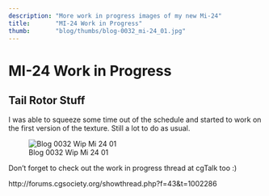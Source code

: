 ```yaml
---
description: "More work in progress images of my new Mi-24"
title:       "MI-24 Work in Progress"
thumb:       "blog/thumbs/blog-0032_mi-24_01.jpg"
---
```


MI-24 Work in Progress
======================

Tail Rotor Stuff
---------------

I was able to squeeze some time out of the schedule and started to work on the first version of the texture. Still a lot to do as usual.

![Blog 0032 Wip Mi 24 01](/images/blog/blog-0032_mi-24_01.jpg)


Don't forget to check out the work in progress thread at cgTalk too :)

http://forums.cgsociety.org/showthread.php?f=43&t=1002286
